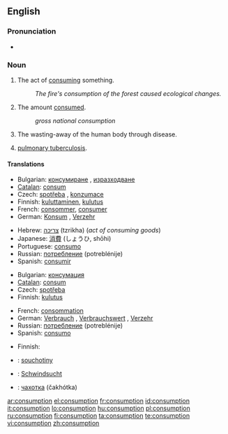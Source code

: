 ==English==

===Pronunciation===
* {{audio|en-us-consumption.ogg|Audio (US)}}

===Noun===
{{en-noun|-}}

# The act of [[consume|consuming]] something.
#: ''The fire's consumption of the forest caused ecological changes.''
# The amount [[consume|consumed]].
#: ''gross national consumption''
# {{pathology}} The wasting-away of the human body through disease.
# {{pathology|obsolete}} [[pulmonary tuberculosis]].

====Translations====
{{trans-top|the act of consuming something}}
* Bulgarian: [[консумиране]] {{f}}, [[изразходване]] {{n}}
* [[Catalan]]: [[consum]] {{m}}
* Czech: [[spotřeba]] {{f}}, [[konzumace]] {{f}}
* Finnish: [[kuluttaminen]], [[kulutus]]
* French: [[consommer]], [[consumer]]
* German: [[Konsum]] {{m}}, [[Verzehr]] {{m}}
{{trans-mid}}
* Hebrew: [[צריכה]] (tzrikha) {{f}} (''act of consuming goods'')
* Japanese: [[消費]] (しょうひ, shōhi)
* Portuguese: [[consumo]] {{m}}
* Russian: [[потребление]] (potreblénije) {{n}}
* Spanish: [[consumir]]
{{trans-bottom}}

{{trans-top|the amount consumed}}
* Bulgarian: [[консумация]] {{f}}
* [[Catalan]]: [[consum]] {{m}}
* Czech: [[spotřeba]] {{f}}
* Finnish: [[kulutus]]
{{trans-mid}}
* French: [[consommation]] {{f}}
* German: [[Verbrauch]] {{m}}, [[Verbrauchswert]] {{m}}, [[Verzehr]] {{m}}
* Russian: [[потребление]] (potreblénije) {{n}}
* Spanish: [[consumo]]
{{trans-bottom}}

{{trans-top|wasting-away of the human body through disease}}
* Finnish: {{t|fi|riutuminen}}
{{trans-mid}}
{{trans-bottom}}

{{trans-see|pulmonary tuberculosis}}

{{checktrans-top}}
* {{ttbc|Czech}}: [[souchotiny]]
{{trans-mid}}
* {{ttbc|German}}: [[Schwindsucht]] {{f}}
* {{ttbc|Russian}}: [[чахотка]] (čakhótka) {{f}}
{{trans-bottom}}

[[ar:consumption]]
[[el:consumption]]
[[fr:consumption]]
[[id:consumption]]
[[it:consumption]]
[[lo:consumption]]
[[hu:consumption]]
[[pl:consumption]]
[[ru:consumption]]
[[fi:consumption]]
[[ta:consumption]]
[[te:consumption]]
[[vi:consumption]]
[[zh:consumption]]